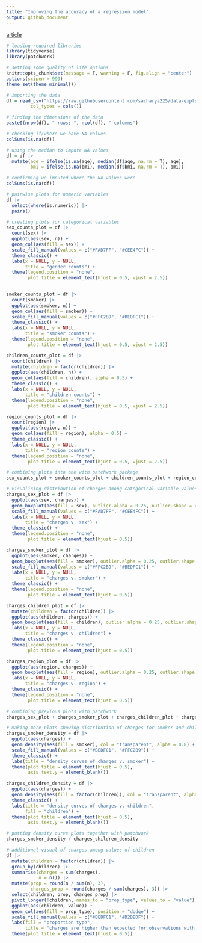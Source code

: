 ```yaml
---
title: "Improving the accuracy of a regression model"
output: github_document
---
```


[article](https://towardsdatascience.com/how-to-improve-the-accuracy-of-a-regression-model-3517accf8604)

```r
# loading required libraries
library(tidyverse)
library(patchwork)

# setting some quality of life options
knitr::opts_chunk$set(message = F, warning = F, fig.align = "center")
options(scipen = 999)
theme_set(theme_minimal())
```

```r
# importing the data
df = read_csv("https://raw.githubusercontent.com/sacharya225/data-expts/master/Health%20Insurance%20Cost%20Prediction/insurance.csv",
         col_types = cols())
```

```r
# finding the dimensions of the data
paste0(nrow(df), " rows; ", ncol(df), " columns")
```

```r
# checking if/where we have NA values
colSums(is.na(df))
```

```r
# using the median to impute NA values
df = df |>
  mutate(age = ifelse(is.na(age), median(df$age, na.rm = T), age),
         bmi = ifelse(is.na(bmi), median(df$bmi, na.rm = T), bmi))

# confirming we imputed where the NA values were
colSums(is.na(df))
```

```r
# pairwise plots for numeric variables
df |>
  select(where(is.numeric)) |>
  pairs()
```

```r
# creating plots for categorical variables
sex_counts_plot = df |>
  count(sex) |>
  ggplot(aes(sex, n)) +
  geom_col(aes(fill = sex)) +
  scale_fill_manual(values = c("#FAD7FF", "#CEE4FC")) +
  theme_classic() +
  labs(x = NULL, y = NULL,
       title = "gender counts") +
  theme(legend.position = "none",
        plot.title = element_text(hjust = 0.5, vjust = 2.5))
  

smoker_counts_plot = df |>
  count(smoker) |>
  ggplot(aes(smoker, n)) +
  geom_col(aes(fill = smoker)) +
  scale_fill_manual(values = c("#FFC2B9", "#BEDFC1")) +
  theme_classic() +
  labs(x = NULL, y = NULL,
       title = "smoker counts") +
  theme(legend.position = "none",
        plot.title = element_text(hjust = 0.5, vjust = 2.5))

children_counts_plot = df |>
  count(children) |>
  mutate(children = factor(children)) |>
  ggplot(aes(children, n)) +
  geom_col(aes(fill = children), alpha = 0.5) +
  theme_classic() +
  labs(x = NULL, y = NULL,
       title = "children counts") +
  theme(legend.position = "none",
        plot.title = element_text(hjust = 0.5, vjust = 2.5))

region_counts_plot = df |>
  count(region) |>
  ggplot(aes(region, n)) +
  geom_col(aes(fill = region), alpha = 0.5) +
  theme_classic() +
  labs(x = NULL, y = NULL,
       title = "region counts") +
  theme(legend.position = "none",
        plot.title = element_text(hjust = 0.5, vjust = 2.5))
```

```r
# combining plots into one with patchwork package
sex_counts_plot + smoker_counts_plot + children_counts_plot + region_counts_plot
```

```r
# visualising distribution of charges among categorical variable values
charges_sex_plot = df |>
  ggplot(aes(sex, charges)) +
  geom_boxplot(aes(fill = sex), outlier.alpha = 0.25, outlier.shape = 4) +
  scale_fill_manual(values = c("#FAD7FF", "#CEE4FC")) +
  labs(x = NULL, y = NULL,
       title = "charges v. sex") +
  theme_classic() +
  theme(legend.position = "none",
        plot.title = element_text(hjust = 0.5))

charges_smoker_plot = df |>
  ggplot(aes(smoker, charges)) +
  geom_boxplot(aes(fill = smoker), outlier.alpha = 0.25, outlier.shape = 4) +
  scale_fill_manual(values = c("#FFC2B9", "#BEDFC1")) +
  labs(x = NULL, y = NULL,
       title = "charges v. smoker") +
  theme_classic() +
  theme(legend.position = "none",
        plot.title = element_text(hjust = 0.5))

charges_children_plot = df |>
  mutate(children = factor(children)) |>
  ggplot(aes(children, charges)) +
  geom_boxplot(aes(fill = children), outlier.alpha = 0.25, outlier.shape = 4, alpha = 0.5) +
  labs(x = NULL, y = NULL,
       title = "charges v. children") +
  theme_classic() +
  theme(legend.position = "none",
        plot.title = element_text(hjust = 0.5))

charges_region_plot = df |>
  ggplot(aes(region, charges)) +
  geom_boxplot(aes(fill = region), outlier.alpha = 0.25, outlier.shape = 4, alpha = 0.5) +
  labs(x = NULL, y = NULL,
       title = "charges v. region") +
  theme_classic() +
  theme(legend.position = "none",
        plot.title = element_text(hjust = 0.5))
```

```r
# combining previous plots with patchwork
charges_sex_plot + charges_smoker_plot + charges_children_plot + charges_region_plot
```

```r
# making more plots showing distribution of charges for smoker and children
charges_smoker_density = df |>
  ggplot(aes(charges)) +
  geom_density(aes(fill = smoker), col = "transparent", alpha = 0.8) +
  scale_fill_manual(values = c("#BEDFC1", "#FFC2B9")) +
  theme_classic() +
  labs(title = "density curves of charges v. smoker") +
  theme(plot.title = element_text(hjust = 0.5),
        axis.text.y = element_blank())

charges_children_density = df |>
  ggplot(aes(charges)) +
  geom_density(aes(fill = factor(children)), col = "transparent", alpha = 0.25) +
  theme_classic() +
  labs(title = "density curves of charges v. children",
       fill = "children") +
  theme(plot.title = element_text(hjust = 0.5),
        axis.text.y = element_blank())
```

```r
# putting density curve plots together with patchwork
charges_smoker_density / charges_children_density
```

```r
# additional visual of charges among values of children
df |>
  mutate(children = factor(children)) |>
  group_by(children) |>
  summarise(charges = sum(charges),
            n = n()) |>
  mutate(prop = round(n / sum(n), 3),
         charges_prop = round(charges / sum(charges), 3)) |>
  select(children, prop, charges_prop) |>
  pivot_longer(!children, names_to = "prop_type", values_to = "value") |>
  ggplot(aes(children, value)) +
  geom_col(aes(fill = prop_type), position = "dodge") +
  scale_fill_manual(values = c("#BEDFC1", "#D2BEDF")) +
  labs(fill = "proportion type",
       title = "charges are higher than expected for observations with 2, 3, or 4 children") +
  theme(plot.title = element_text(hjust = 0.5))
```


























































